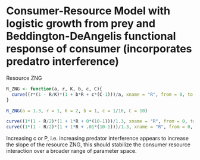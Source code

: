 Consumer-Resource Model with logistic growth from prey and Beddington-DeAngelis functional response of consumer (incorporates predatro interference)
========================================================

Resource ZNG

```r
R_ZNG <- function(a, r, K, b, c, C){
  curve((r*(1 - R/K)*(1 + b*R + c*(C-1)))/a, xname = "R", from = 0, to = 2)
}

R_ZNG(a = 1.3, r = 1, K = 2, b = 1, c = 1/10, C = 10)

curve((1*(1 - R/2)*(1 + 1*R + 0*(10-1)))/1.3, xname = "R", from = 0, to = 2, ylim = c(0,2))
curve((1*(1 - R/2)*(1 + 1*R + .01*(10-1)))/1.3, xname = "R", from = 0, to = 2, add = TRUE)
```

Increasing c or P, i.e. increasing predator interference appears to increase the slope of the resource ZNG, this should stabilize the consumer resource interaction over a broader range of parameter space.

